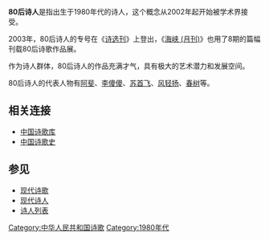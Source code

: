 '''80后诗人'''是指出生于1980年代的诗人，这个概念从2002年起开始被学术界接受。

2003年，80后诗人的专号在《[[诗选刊|诗选刊]]》上登出，《[[海峡_(月刊)|海峡 (月刊)]]》也用了8期的篇幅刊载80后诗歌作品展。

作为诗人群体，80后诗人的作品充满才气，具有极大的艺术潜力和发展空间。

80后诗人的代表人物有[[阿斐|阿斐]]、[[李傻傻|李傻傻]]、[[苏首飞|苏首飞]]、[[风轻扬|风轻扬]]、[[春树|春树]]等。

== 相关连接 ==

*[https://web.archive.org/web/20181121142452/http://www.shigeku.com/ 中国诗歌库]
*[http://poetrycn.com 中国诗歌史]{{Wayback|url=http://poetrycn.com/ |date=20200109082044 }}

== 参见 ==
*[[现代诗歌|现代诗歌]]
*[[现代诗人|现代诗人]]
*[[诗人列表|诗人列表]]

[[Category:中华人民共和国诗歌|Category:中华人民共和国诗歌]]
[[Category:1980年代|Category:1980年代]]